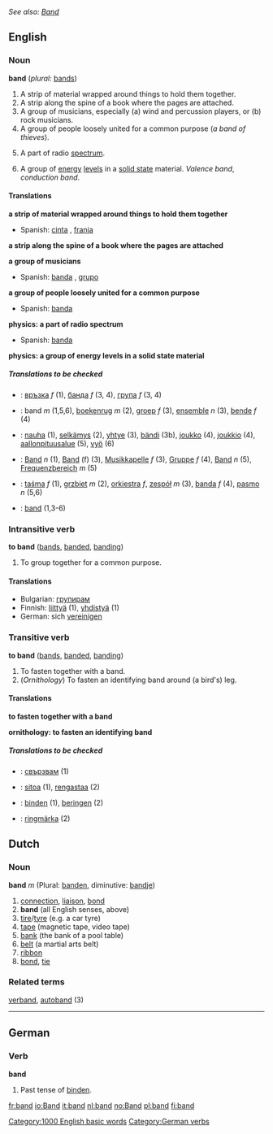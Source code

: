 ''See also: [[Band]]''
==English==

===Noun===
'''band'''  (''plural:'' [[bands]])
# A strip of material wrapped around things to hold them together.
# A strip along the spine of a book where the pages are attached.
# A group of musicians, especially (a) wind and percussion players, or (b) rock musicians.
# A group of people loosely united for a common purpose (''a band of thieves'').
# {{Physics}} A part of radio [[spectrum]].
# {{Physics}} A group of [[energy]] [[level]]s in a [[solid state]] material. ''Valence band'', ''conduction band''.

====Translations====
'''a strip of material wrapped around things to hold them together'''
{{top}}
*Spanish: [[cinta]] {{f}}, [[franja]] {{f}}
{{mid}}
{{bottom}}

'''a strip along the spine of a book where the pages are attached'''
{{top}}
{{mid}}
{{bottom}}

'''a group of musicians'''
{{top}}
*Spanish: [[banda]] {{f}}, [[grupo]] {{m}}
{{mid}}
{{bottom}}

'''a group of people loosely united for a common purpose'''
{{top}}
*Spanish: [[banda]] {{f}}
{{mid}}
{{bottom}}

'''physics: a part of radio spectrum'''
{{top}}
*Spanish: [[banda]] {{f}}
{{mid}}
{{bottom}}

'''physics: a group of energy levels in a solid state material'''
{{top}}
{{mid}}
{{bottom}}

=====Translations to be checked=====
{{checktrans}}
*{{ttbc|Bulgarian}}: [[връзка]] ''f'' (1), [[банда]] ''f'' (3, 4), [[група]] ''f'' (3, 4)
*{{ttbc|Dutch}}: band ''m'' (1,5,6), [[boekenrug]] ''m'' (2), [[groep]] ''f'' (3), [[ensemble]] ''n'' (3), [[bende]] ''f'' (4)
*{{ttbc|Finnish}}: [[nauha]] (1), [[selkämys]] (2), [[yhtye]] (3), [[bändi]] (3b), [[joukko]] (4), [[joukkio]] (4), [[aallonpituusalue]] (5), [[vyö]] (6)
*{{ttbc|German}}: [[Band]] ''n'' (1), [[Band]] (f) (3), [[Musikkapelle]] ''f'' (3), [[Gruppe]] ''f'' (4), [[Band]] ''n'' (5), [[ Frequenzbereich]] ''m'' (5)
*{{ttbc|Polish}}: [[taśma]] ''f'' (1), [[grzbiet]] ''m'' (2), [[orkiestra]] ''f'', [[zespół]] ''m'' (3), [[banda]] ''f'' (4), [[pasmo]] ''n'' (5,6)
*{{ttbc|Swedish}}: [[band]] (1,3-6)

===Intransitive verb===
'''to band'''  ([[bands]], [[banded]], [[banding]])
# To group together for a common purpose.

====Translations====
*Bulgarian: [[групирам]]
*Finnish: [[liittyä]] (1), [[yhdistyä]] (1)
*German: sich [[vereinigen]]

===Transitive verb===
'''to band'''  ([[bands]], [[banded]], [[banding]])
# To fasten together with a band.
# (''Ornithology'') To fasten an identifying band around (a bird's) leg.

====Translations====
'''to fasten together with a band'''
{{top}}
{{mid}}
{{bottom}}

'''ornithology: to fasten an identifying band'''
{{top}}
{{mid}}
{{bottom}}

=====Translations to be checked=====
{{checktrans}}
*{{ttbc|Bulgarian}}: [[свързвам]] (1)
*{{ttbc|Finnish}}: [[sitoa]] (1), [[rengastaa]] (2)
*{{ttbc|German}}: [[binden]] (1), [[beringen]] (2)
*{{ttbc|Swedish}}: [[ringmärka]] (2)

==Dutch==

===Noun===
'''band''' ''m'' (Plural: [[banden]], diminutive: [[bandje]])
#[[connection]], [[liaison]], [[bond]]
# '''band'''  (all English senses, above)
#[[tire]]/[[tyre]] (e.g. a car tyre)
#[[tape]] (magnetic tape, video tape)
#[[bank]] (the bank of a pool table)
#[[belt]] (a martial arts belt)
#[[ribbon]]
#[[bond]], [[tie]] 

===Related terms===
[[verband]], [[autoband]] (3)

----

==German==
===Verb===
'''band'''
# Past tense of [[binden]].

[[Category:1000 English basic words]]
[[Category:German verbs]]

[[fr:band]]
[[io:Band]]
[[it:band]]
[[nl:band]]
[[no:Band]]
[[pl:band]]
[[fi:band]]